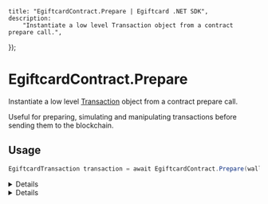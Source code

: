 
	title: "EgiftcardContract.Prepare | Egiftcard .NET SDK",
	description:
		"Instantiate a low level Transaction object from a contract prepare call.",
});

# EgiftcardContract.Prepare

Instantiate a low level [Transaction](/dotnet/transactions/create) object from a contract prepare call.

Useful for preparing, simulating and manipulating transactions before sending them to the blockchain.

## Usage

```csharp
EgiftcardTransaction transaction = await EgiftcardContract.Prepare(wallet, contract, "methodName", weiValue, parameters);
```

<Details summary="Parameters">

### wallet (required)

An instance of `IEgiftcardWallet`. This represents the signer of the transaction, which can be any type of wallet provider.

### contract (required)

An instance of `EgiftcardContract`. Represents the smart contract you wish to interact with.

### methodName (required)

The name of the smart contract method you intend to call. Must be a `string`.

### weiValue (required)

The amount of Wei to send with payable transactions as a `BigInteger`. This is often set to 0 for methods that don't require sending Ether.

### parameters (optional)

The parameters to pass to the smart contract method, if any. Provide these as a comma-separated list after weiValue.

</Details>

<Details summary="Return Value">

### Transaction

Returns an instance of `EgiftcardTransaction` configured with the provided parameters, ready to be sent to the blockchain.

</Details>
